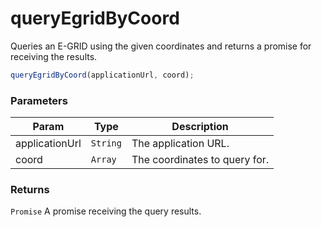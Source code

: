 
<Meta title="API Reference/Request/E-GRID" />

# queryEgridByCoord

Queries an E-GRID using the given coordinates and returns a promise for receiving the results.

```js
queryEgridByCoord(applicationUrl, coord);
```

### Parameters

| Param | Type | Description |
| --- | --- | --- |
| applicationUrl | <code>String</code> | The application URL. |
| coord | <code>Array</code> | The coordinates to query for. |

### Returns

<code>Promise</code> A promise receiving the query results.
